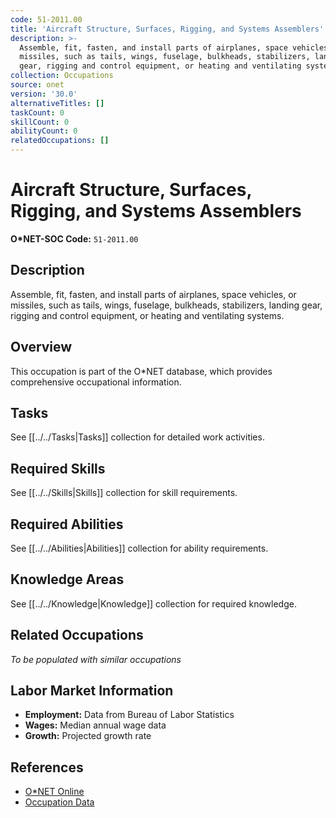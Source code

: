 ```yaml
---
code: 51-2011.00
title: 'Aircraft Structure, Surfaces, Rigging, and Systems Assemblers'
description: >-
  Assemble, fit, fasten, and install parts of airplanes, space vehicles, or
  missiles, such as tails, wings, fuselage, bulkheads, stabilizers, landing
  gear, rigging and control equipment, or heating and ventilating systems.
collection: Occupations
source: onet
version: '30.0'
alternativeTitles: []
taskCount: 0
skillCount: 0
abilityCount: 0
relatedOccupations: []
---
```

# Aircraft Structure, Surfaces, Rigging, and Systems Assemblers

**O*NET-SOC Code:** `51-2011.00`

## Description

Assemble, fit, fasten, and install parts of airplanes, space vehicles, or missiles, such as tails, wings, fuselage, bulkheads, stabilizers, landing gear, rigging and control equipment, or heating and ventilating systems.

## Overview

This occupation is part of the O*NET database, which provides comprehensive occupational information.

## Tasks

See [[../../Tasks|Tasks]] collection for detailed work activities.

## Required Skills

See [[../../Skills|Skills]] collection for skill requirements.

## Required Abilities

See [[../../Abilities|Abilities]] collection for ability requirements.

## Knowledge Areas

See [[../../Knowledge|Knowledge]] collection for required knowledge.

## Related Occupations

*To be populated with similar occupations*

## Labor Market Information

- **Employment:** Data from Bureau of Labor Statistics
- **Wages:** Median annual wage data
- **Growth:** Projected growth rate

## References

- [O*NET Online](https://www.onetonline.org/link/summary/51-2011.00)
- [Occupation Data](https://www.onetcenter.org/)
